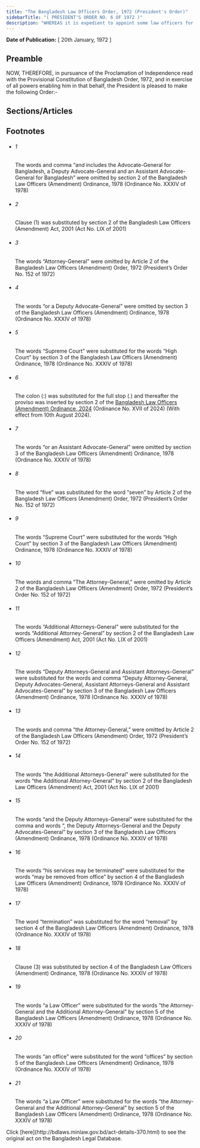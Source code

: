 ```yaml
---
title: "The Bangladesh Law Officers Order, 1972 (President's Order)"
sidebarTitle: "( PRESIDENT'S ORDER NO. 6 OF 1972 )"
description: "WHEREAS it is expedient to appoint some law officers for conducting cases on behalf of the Government of Bangladesh before the superior Courts in Bangladesh;"
---
```


**Date of Publication:** [ 20th January, 1972 ]

## Preamble

NOW, THEREFORE, in pursuance of the Proclamation of Independence read with the Provisional Constitution of Bangladesh Order, 1972, and in exercise of all powers enabling him in that behalf, the President is pleased to make the following Order:-

## Sections/Articles

## Footnotes

- ###### 1

  The words and comma “and includes the Advocate-General for Bangladesh, a Deputy Advocate-General and an Assistant Advocate-General for Bangladesh” were omitted by section 2 of the Bangladesh Law Officers (Amendment) Ordinance, 1978 (Ordinance No. XXXIV of 1978)

- ###### 2

  Clause (1) was substituted by section 2 of the Bangladesh Law Officers (Amendment) Act, 2001 (Act No. LIX of 2001)

- ###### 3

  The words “Attorney-General” were omitted by Article 2 of the Bangladesh Law Officers (Amendment) Order, 1972 (President’s Order No. 152 of 1972)

- ###### 4

  The words “or a Deputy Advocate-General” were omitted by section 3 of the Bangladesh Law Officers (Amendment) Ordinance, 1978 (Ordinance No. XXXIV of 1978)

- ###### 5

  The words “Supreme Court” were substituted for the words “High Court” by section 3 of the Bangladesh Law Officers (Amendment) Ordinance, 1978 (Ordinance No. XXXIV of 1978)

- ###### 6

  The colon (:) was substituted for the full stop (.) and thereafter the proviso was inserted by section 2 of the [Bangladesh Law Officers (Amendment) Ordinance, 2024](/laws/act-1513 "Bangladesh Law Officers (Amendment) Ordinance, 2024") (Ordinance No. XVII of 2024) (With effect from 10th August 2024).

- ###### 7

  The words “or an Assistant Advocate-General” were omitted by section 3 of the Bangladesh Law Officers (Amendment) Ordinance, 1978 (Ordinance No. XXXIV of 1978)

- ###### 8

  The word “five” was substituted for the word “seven” by Article 2 of the Bangladesh Law Officers (Amendment) Order, 1972 (President’s Order No. 152 of 1972)

- ###### 9

  The words “Supreme Court” were substituted for the words “High Court” by section 3 of the Bangladesh Law Officers (Amendment) Ordinance, 1978 (Ordinance No. XXXIV of 1978)

- ###### 10

  The words and comma “The Attorney-General,” were omitted by Article 2 of the Bangladesh Law Officers (Amendment) Order, 1972 (President’s Order No. 152 of 1972)

- ###### 11

  The words “Additional Attorneys-General” were substituted for the words “Additional Attorney-General” by section 2 of the Bangladesh Law Officers (Amendment) Act, 2001 (Act No. LIX of 2001)

- ###### 12

  The words “Deputy Attorneys-General and Assistant Attorneys-General” were substituted for the words and comma “Deputy Attorney-General, Deputy Advocates-General, Assistant Attorneys-General and Assistant Advocates-General” by section 3 of the Bangladesh Law Officers (Amendment) Ordinance, 1978 (Ordinance No. XXXIV of 1978)

- ###### 13

  The words and comma “the Attorney-General,” were omitted by Article 2 of the Bangladesh Law Officers (Amendment) Order, 1972 (President’s Order No. 152 of 1972)

- ###### 14

  The words “the Additional Attorneys-General” were substituted for the words “the Additional Attorney-General” by section 2 of the Bangladesh Law Officers (Amendment) Act, 2001 (Act No. LIX of 2001)

- ###### 15

  The words “and the Deputy Attorneys-General” were substituted for the comma and words “, the Deputy Attorneys-General and the Deputy Advocates-General” by section 3 of the Bangladesh Law Officers (Amendment) Ordinance, 1978 (Ordinance No. XXXIV of 1978)

- ###### 16

  The words “his services may be terminated” were substituted for the words “may be removed from office” by section 4 of the Bangladesh Law Officers (Amendment) Ordinance, 1978 (Ordinance No. XXXIV of 1978)

- ###### 17

  The word “termination” was substituted for the word “removal” by section 4 of the Bangladesh Law Officers (Amendment) Ordinance, 1978 (Ordinance No. XXXIV of 1978)

- ###### 18

  Clause (3) was substituted by section 4 of the Bangladesh Law Officers (Amendment) Ordinance, 1978 (Ordinance No. XXXIV of 1978)

- ###### 19

  The words “a Law Officer” were substituted for the words “the Attorney-General and the Additional Attorney-General” by section 5 of the Bangladesh Law Officers (Amendment) Ordinance, 1978 (Ordinance No. XXXIV of 1978)

- ###### 20

  The words “an office” were substituted for the word “offices” by section 5 of the Bangladesh Law Officers (Amendment) Ordinance, 1978 (Ordinance No. XXXIV of 1978)

- ###### 21

  The words “a Law Officer” were substituted for the words “the Attorney-General and the Additional Attorney-General” by section 5 of the Bangladesh Law Officers (Amendment) Ordinance, 1978 (Ordinance No. XXXIV of 1978)

<Note>
  Click [here](http://bdlaws.minlaw.gov.bd/act-details-370.html) to see the original act on the Bangladesh Legal Database.
</Note>
